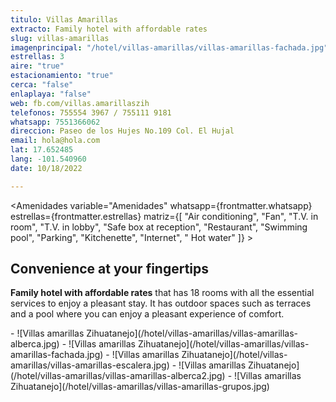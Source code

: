 ```yaml
---
titulo: Villas Amarillas
extracto: Family hotel with affordable rates
slug: villas-amarillas
imagenprincipal: "/hotel/villas-amarillas/villas-amarillas-fachada.jpg"
estrellas: 3
aire: "true"
estacionamiento: "true"
cerca: "false"
enlaplaya: "false"
web: fb.com/villas.amarillaszih
telefonos: 755554 3967 / 755111 9181
whatsapp: 7551366062
direccion: Paseo de los Hujes No.109 Col. El Hujal
email: hola@hola.com
lat: 17.652485
lang: -101.540960
date: 10/18/2022

---
```


<Amenidades variable="Amenidades" whatsapp={frontmatter.whatsapp} estrellas={frontmatter.estrellas} matriz={[ "Air conditioning", "Fan", "T.V. in room", "T.V. in lobby", "Safe box at reception", "Restaurant", "Swimming pool", "Parking", "Kitchenette", "Internet", " Hot water" ]} > 


## Convenience at your fingertips

**Family hotel with affordable rates** that has 18 rooms with all the essential services to enjoy a pleasant stay. It has outdoor spaces such as terraces and a pool where you can enjoy a pleasant experience of comfort.

</Amenidades>

<Galeria>
- ![Villas amarillas Zihuatanejo](/hotel/villas-amarillas/villas-amarillas-alberca.jpg)
- ![Villas amarillas Zihuatanejo](/hotel/villas-amarillas/villas-amarillas-fachada.jpg)
- ![Villas amarillas Zihuatanejo](/hotel/villas-amarillas/villas-amarillas-escalera.jpg)
- ![Villas amarillas Zihuatanejo](/hotel/villas-amarillas/villas-amarillas-alberca2.jpg)
- ![Villas amarillas Zihuatanejo](/hotel/villas-amarillas/villas-amarillas-grupos.jpg)

</Galeria>